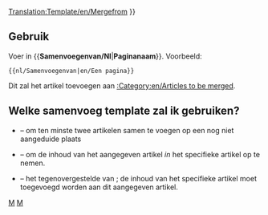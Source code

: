 <noinclude>[[Translation:Template/en/Mergefrom]]</noinclude><noinclude></noinclude>
{{en/Ambox| type  = move
| image = en/Mergefrom.png
| text  =  {{#IF: {{{1|}}} |Er wordt voorgesteld dat dit artikel of deze sectie wordt [https://www.wikipedia.org/wiki/Wikipedia:Merging and moving pages samengevoegd] met<!--
                            --> ''[[:{{NAMESPACE}}:{{{1}}}|{{{1}}}]]''. ([[:{{NAMESPACE}} talk:{{{1}}}|Discuss]]) | er is geen paginanaam aangegeven, bewerk dit of verwijder deze template
}} }}<includeonly>{{{2|[[Category:en/Articles to be merged|{{PAGENAME}}]]}}}</includeonly><noinclude>

==Gebruik==
Voer in <nowiki>{{</nowiki>'''Samenvoegenvan/Nl'''|'''Paginanaam'''<nowiki>}}</nowiki>. Voorbeeld:
<pre>{{nl/Samenvoegenvan|en/Een pagina}}</pre>
Dit zal het artikel toevoegen aan [[:Category:en/Articles to be merged]].

== Welke samenvoeg template zal ik gebruiken? ==
* {{en/S|nl/Samenvoegen}} &ndash; om ten minste twee artikelen samen te voegen op een nog niet aangeduide plaats
* {{en/S|nl/Samenvoegenin}} &ndash; om de inhoud van het aangegeven artikel ''in'' het specifieke artikel op te nemen.
* {{en/S|nl/Samenvoegenvan}} &ndash; het tegenovergestelde van {{en/S|nl/Samenvoegenin}}; de inhoud van het specifieke artikel moet toegevoegd worden aan dit aangegeven artikel.

[[Category:en/Templates|M]][[Category:en/Message boxes|M]]</noinclude>